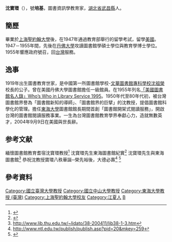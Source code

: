 {{Infobox_officeholder
| name = 沈寶環
| image name =
| width = 
| Sex = 男 
| party = —
| now = 中華民國（台灣）學者 
| period = 
| Native place = [[湖北省|湖北省]][[武昌县_(中华民国)|武昌縣]]
| date of birth =1919年6月17日
| place of birth = 
| past = 
*國立中央圖書館閱覽部主任<br><span style="color: blue;">(1955年)</span>
*東海大學圖書館館長<br><span style="color: blue;">(1955年-1969年)</span>
*國立教育學院教授<br><span style="color: blue;">(1972年-1979年)</span>
*台灣大學圖書館學系教授<br><span style="color: blue;">(1980年-1989年)</span>
*世新大學教授<br><span style="color: blue;">(1980年-1995年)</span>
*國立中山大學顧問<br><span style="color: blue;">(1979年)</span>
*中國圖書館學會（今中華民國圖書館學會）理事長<br><span style="color: blue;"></span>
*中央研究院美國文化研究所研究員<br><span style="color: blue;"></span>
}}
'''沈寶環'''（{{bd|1919年|6月17日|2004年|9月9日}}），號'''培基'''，圖書資訊學教育家，[[湖北省|湖北省]][[武昌县_(中华民国)|武昌縣]]人。

==簡歷==
畢業於[[圣约翰大学_(上海)|上海聖約翰大學]]後，在1947年通過教育部舉行的留學考試，留學[[美國|美國]]。1947－1955年間，先後在[[丹佛大學|丹佛大學]]攻讀圖書館學碩士學位與教育學博士學位。1955年響應政府號召，回[[台灣|台灣]]服務。

==逸事==
1919年出生圖書教育世家，是中國第一所圖書館學校-[[文華圖書館專科學校|文華圖書館專科學校]][[沈祖榮|沈祖榮]]校長的公子。曾在美國丹佛大學圖書館擔任一級館員。在1955年列名[[「美國圖書館名人錄」|「美國圖書館名人錄」]][[Who’s_Who_in_Library_Service_1995|Who’s Who in Library Service 1995]]。1950年代至80年代初，被台灣圖書館界譽為「圖書館新知的導師」、「圖書館界的巨擘」的沈教授，提倡圖書館科學化的管理。擔任[[東海大學_(台灣)|東海大學]]圖書館館長期間首創「圖書館開架式閱讀服務」，開啟台灣的圖書館閱讀服務事業。一生為台灣圖書館教育學界奉獻心力，造就無數英才，2004年9月9日在美國與世長辭。

==参考文献==
緬懷圖書館教育耆宿沈寶環教授<ref>{{Cite web |url=http://research.dils.tku.edu.tw/epaper/32/10.01-2.htm |title=存档副本 |accessdate=2008-01-05 |archive-date=2005-04-10 |archive-url=https://web.archive.org/web/20050410023959/http://research.dils.tku.edu.tw/epaper/32/10.01-2.htm |dead-url=yes }}</ref> 
沈寶環先生東海圖書館紀實<ref>{{Cite web |url=http://www.lib.thu.edu.tw/~lidato/38-200411/lib38-1-2.htm |title=存档副本 |accessdate=2008-01-05 |archive-date=2009-02-21 |archive-url=https://web.archive.org/web/20090221074642/http://www.lib.thu.edu.tw/~lidato/38-200411/lib38-1-2.htm |dead-url=no }}</ref> 
沈寶環先生與東海圖書館<ref>http://www.lib.thu.edu.tw/~lidato/38-200411/lib38-1-3.htm</ref>
恭祝沈教授寶環八秩華誕─榮先裕後，大德必壽<ref>http://www.ntl.edu.tw/publish/publish.asp?pid=20&mkey=259{{dead link|date=2018年3月 |bot=InternetArchiveBot |fix-attempted=yes }}</ref>
<ref>{{cite web |url=http://www.lis.ntu.edu.tw/main/faculty_chinese_teacher7.htm |title=存档副本 |accessdate=2008-01-05 |deadurl=yes |archiveurl=https://web.archive.org/web/20071230221343/http://www.lis.ntu.edu.tw/main/faculty_chinese_teacher7.htm |archivedate=2007-12-30 }}</ref>

== 參考資料 ==

<div class="references-small">
<references />
</div>

{{DEFAULTSORT:S}}
[[Category:國立臺灣大學教授|Category:國立臺灣大學教授]]
[[Category:國立中山大學教授|Category:國立中山大學教授]]
[[Category:東海大學教授_(臺灣)|Category:東海大學教授 (臺灣)]]
[[Category:上海聖約翰大學校友|Category:上海聖約翰大學校友]]
[[Category:江夏人|Category:江夏人]]
[[Category:沈姓|B]]